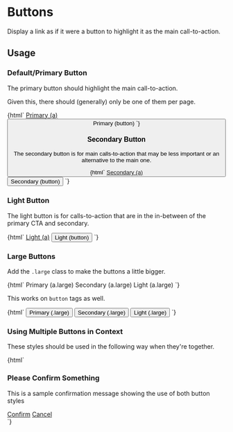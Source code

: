 
<Meta title="No Javascript|buttons" />

# Buttons

Display a link as if it were a button to highlight it as the main call-to-action.


## Usage

### Default/Primary Button
 
The primary button should highlight the main call-to-action. 

Given this, there should (generally) only be one of them per page.

<Preview>
  <Story name="button-default">
    {html`
      <a class="bulib-btn" href="javascript:void()">Primary (a)</a>
      <button class="bulib-btn" action="javascript:void()">Primary (button)</a>
    `}
  </Story>
</Preview>

### Secondary Button

The secondary button is for main calls-to-action that may be less important 
  or an alternative to the main one.

<Preview>
  <Story name="button-secondary">
    {html`
      <a class="bulib-btn btn-secondary" href="javascript:void()">Secondary (a)</a>
      <button class="bulib-btn btn-secondary" href="javascript:void()">Secondary (button)</button>
    `}
  </Story>
</Preview>

### Light Button

The light button is for calls-to-action that are in the in-between of the primary CTA and secondary.

<Preview>
  <Story name="button-light">
    {html`
      <a class="bulib-btn btn-light" href="javascript:void()">Light (a)</a>
      <button class="bulib-btn btn-light" href="javascript:void()">Light (button)</button> 
    `}
  </Story>
</Preview>

### Large Buttons

Add the `.large` class to make the buttons a little bigger.

<Preview>
  <Story name="button-together-large">
    {html`
      <a class="bulib-btn large">Primary (a.large)</a>
      <a class="bulib-btn large btn-secondary">Secondary (a.large)</a>
      <a class="bulib-btn large btn-light">Light (a.large)</a>
    `}
  </Story>
</Preview>

This works on `button` tags as well.

<Preview>
  <Story name="button-together-button">
    {html`
      <button class="bulib-btn large">Primary (.large)</button>
      <button class="bulib-btn large btn-secondary">Secondary (.large)</button>
      <button class="bulib-btn large btn-light">Light (.large)</button>
    `}
  </Story>
</Preview>

### Using Multiple Buttons in Context

These styles should be used in the following way when they're together.

<Preview>
  <Story name="button-together-with-context">
    {html`
    <div class="secondary-menu"> 
      <h3>Please Confirm Something</h3>
      <p>This is a sample confirmation message showing the use of both button styles</p>
      <div>
        <a class="bulib-btn" href="javascript:void()">Confirm</a>
        <a class="bulib-btn btn-secondary" href="javascript:void()">Cancel</a>
      </div>
    </div>
    `}
  </Story>
</Preview>